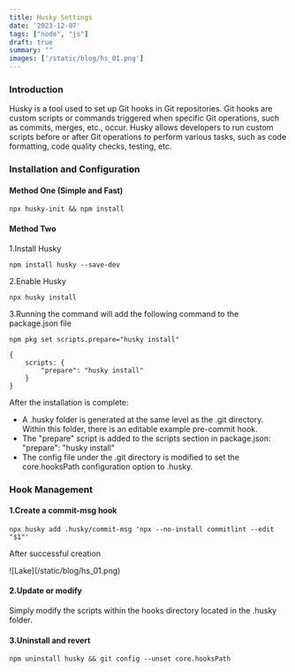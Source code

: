 ```yaml
---
title: Husky Settings
date: '2023-12-07'
tags: ["node", "js"]
draft: true
summary: ""
images: ['/static/blog/hs_01.png']
---
```


### Introduction
Husky is a tool used to set up Git hooks in Git repositories. Git hooks are custom scripts or commands triggered when specific Git operations, such as commits, merges, etc., occur. Husky allows developers to run custom scripts before or after Git operations to perform various tasks, such as code formatting, code quality checks, testing, etc.

### Installation and Configuration

#### Method One (Simple and Fast)

```
npx husky-init && npm install
```

#### Method Two

1.Install Husky
```
npm install husky --save-dev
```

2.Enable Husky
```
npx husky install
```

3.Running the command will add the following command to the package.json file
```
npm pkg set scripts.prepare="husky install"
```

```
{
    scripts: {
        "prepare": "husky install"
    }
}
```

After the installation is complete:
* A .husky folder is generated at the same level as the .git directory. Within this folder, there is an editable example pre-commit hook.
* The "prepare" script is added to the scripts section in package.json: "prepare": "husky install"
* The config file under the .git directory is modified to set the core.hooksPath configuration option to .husky.

### Hook Management

#### 1.Create a commit-msg hook
```
npx husky add .husky/commit-msg 'npx --no-install commitlint --edit "$1"'
```

After successful creation
<div className="my-1 w-full overflow-hidden px-1 xl:my-0 xl:w-1/2 xl:px-2">
![Lake](/static/blog/hs_01.png)
</div>

#### 2.Update or modify

Simply modify the scripts within the hooks directory located in the .husky folder.

#### 3.Uninstall and revert
```
npm uninstall husky && git config --unset core.hooksPath
```












